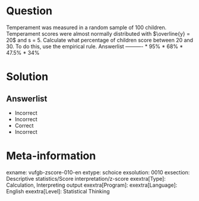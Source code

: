 Question
========

Temperament was measured in a random sample of 100 children. Temperament scores were almost normally distributed with $\overline{y} = 20$ and s = 5. Calculate what percentage of children score between 20 and 30. To do this, use the empirical rule. 
Answerlist
----------
* 95%
* 68%
* 47.5%
* 34%

Solution
========

Answerlist
----------
* Incorrect
* Incorrect
* Correct
* Incorrect

Meta-information
================
exname: vufgb-zscore-010-en
extype: schoice
exsolution: 0010
exsection: Descriptive statistics/Score interpretation/z-score
exextra[Type]: Calculation, Interpreting output
exextra[Program]: 
exextra[Language]: English
exextra[Level]: Statistical Thinking
